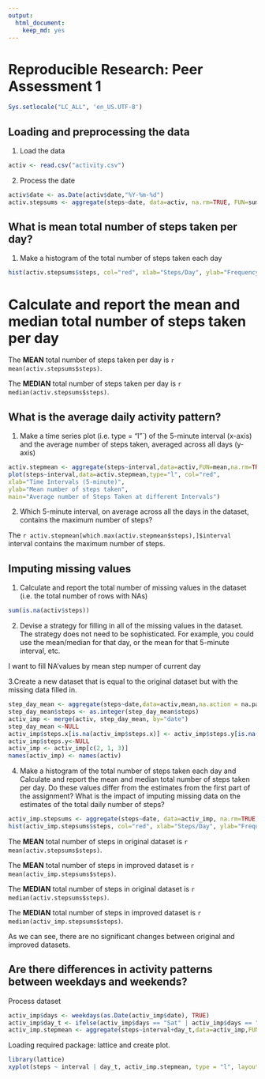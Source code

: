 ```yaml
---
output:
  html_document:
    keep_md: yes
---
```

# Reproducible Research: Peer Assessment 1
```r
Sys.setlocale("LC_ALL", 'en_US.UTF-8')
```
## Loading and preprocessing the data
1. Load the data
```r
activ <- read.csv("activity.csv")

```
2. Process the date
```r
activ$date <- as.Date(activ$date,"%Y-%m-%d")
activ.stepsums <- aggregate(steps~date, data=activ, na.rm=TRUE, FUN=sum)
```

## What is mean total number of steps taken per day?
1. Make a histogram of the total number of steps taken each day
```r
hist(activ.stepsums$steps, col="red", xlab="Steps/Day", ylab="Frequency", main="Total Steps/Day Histogram")
```

# Calculate and report the mean and median total number of steps taken per day


The __MEAN__ total number of steps taken per day is `r mean(activ.stepsums$steps)`.

The __MEDIAN__ total number of steps taken per day is `r median(activ.stepsums$steps)`.


## What is the average daily activity pattern?

1. Make a time series plot (i.e. type = "l"`) of the 5-minute interval (x-axis) and the average number of steps taken, averaged across all days (y-axis)
```r
activ.stepmean <- aggregate(steps~interval,data=activ,FUN=mean,na.rm=TRUE)
plot(steps~interval,data=activ.stepmean,type="l", col="red",
xlab="Time Intervals (5-minute)",
ylab="Mean number of steps taken",
main="Average number of Steps Taken at different Intervals")
```

2. Which 5-minute interval, on average across all the days in the dataset, contains the maximum number of steps?

The `r activ.stepmean[which.max(activ.stepmean$steps),]$interval` interval contains the maximum number of steps.

## Imputing missing values

1. Calculate and report the total number of missing values in the dataset (i.e. the total number of rows with NAs)
```r
sum(is.na(activ$steps))
```

2. Devise a strategy for filling in all of the missing values in the dataset. The strategy does not need to be sophisticated. For example, you could use the mean/median for that day, or the mean for that 5-minute interval, etc.

I want to fill NA'values by mean step numper of current day

3.Create a new dataset that is equal to the original dataset but with the missing data filled in.
```r
step_day_mean <- aggregate(steps~date,data=activ,mean,na.action = na.pass)
step_day_mean$steps <- as.integer(step_day_mean$steps)
activ_imp <- merge(activ, step_day_mean, by="date")
step_day_mean <-NULL
activ_imp$steps.x[is.na(activ_imp$steps.x)] <- activ_imp$steps.y[is.na(activ_imp$steps.x)]
activ_imp$steps.y<-NULL
activ_imp <- activ_imp[c(2, 1, 3)]
names(activ_imp) <- names(activ)
```
4. Make a histogram of the total number of steps taken each day and Calculate and report the mean and median total number of steps taken per day. Do these values differ from the estimates from the first part of the assignment? What is the impact of imputing missing data on the estimates of the total daily number of steps?

```r
activ_imp.stepsums <- aggregate(steps~date, data=activ_imp, na.rm=TRUE, FUN=sum)
hist(activ_imp.stepsums$steps, col="red", xlab="Steps/Day", ylab="Frequency", main="Total Steps/Day Histogram")
```

The __MEAN__ total number of steps in original dataset is `r mean(activ.stepsums$steps)`.

The __MEAN__ total number of steps in improved dataset is `r mean(activ_imp.stepsums$steps)`.

The __MEDIAN__ total number of steps in original dataset is `r median(activ.stepsums$steps)`.

The __MEDIAN__ total number of steps in improved dataset is `r median(activ_imp.stepsums$steps)`.

As we can see, there are no significant changes between original and improved datasets.

## Are there differences in activity patterns between weekdays and weekends?
Process dataset
```r
activ_imp$days <- weekdays(as.Date(activ_imp$date), TRUE)
activ_imp$day_t <- ifelse(activ_imp$days == "Sat" | activ_imp$days == "Sun", "Weekend", "Weekday")
activ_imp.stepmean <- aggregate(steps~interval+day_t,data=activ_imp,FUN=mean,na.rm=TRUE)
```

Loading required package: lattice and create plot.

```r
library(lattice)
xyplot(steps ~ interval | day_t, activ_imp.stepmean, type = "l", layout = c(1, 2), xlab = "Interval", ylab="Number of steps", main = "Activity Patterns on Weekends and Weekdays", col = "steelblue")
```